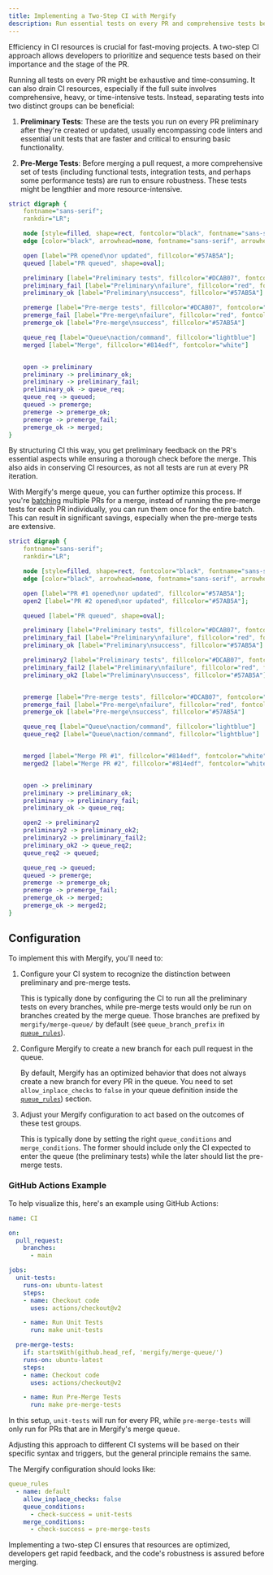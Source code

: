 ```yaml
---
title: Implementing a Two-Step CI with Mergify
description: Run essential tests on every PR and comprehensive tests before merging, optimizing CI time and resources.
---
```


Efficiency in CI resources is crucial for fast-moving projects. A two-step CI
approach allows developers to prioritize and sequence tests based on their
importance and the stage of the PR.

Running all tests on every PR might be exhaustive and time-consuming. It can
also drain CI resources, especially if the full suite involves comprehensive,
heavy, or time-intensive tests. Instead, separating tests into two distinct
groups can be beneficial:

1. **Preliminary Tests**: These are the tests you run on every PR preliminary
   after they're created or updated, usually encompassing code linters and
   essential unit tests that are faster and critical to ensuring basic
   functionality.

2. **Pre-Merge Tests**: Before merging a pull request, a more comprehensive set
   of tests (including functional tests, integration tests, and perhaps some
   performance tests) are run to ensure robustness. These tests might be
   lengthier and more resource-intensive.

```dot class="graph"
strict digraph {
    fontname="sans-serif";
    rankdir="LR";

    node [style=filled, shape=rect, fontcolor="black", fontname="sans-serif";];
    edge [color="black", arrowhead=none, fontname="sans-serif", arrowhead=normal];

    open [label="PR opened\nor updated", fillcolor="#57AB5A"];
    queued [label="PR queued", shape=oval];

    preliminary [label="Preliminary tests", fillcolor="#DCAB07", fontcolor="white"]
    preliminary_fail [label="Preliminary\nfailure", fillcolor="red", fontcolor="white"]
    preliminary_ok [label="Preliminary\nsuccess", fillcolor="#57AB5A"]

    premerge [label="Pre-merge tests", fillcolor="#DCAB07", fontcolor="white"]
    premerge_fail [label="Pre-merge\nfailure", fillcolor="red", fontcolor="white"]
    premerge_ok [label="Pre-merge\nsuccess", fillcolor="#57AB5A"]

    queue_req [label="Queue\naction/command", fillcolor="lightblue"]
    merged [label="Merge", fillcolor="#814edf", fontcolor="white"]


    open -> preliminary
    preliminary -> preliminary_ok;
    preliminary -> preliminary_fail;
    preliminary_ok -> queue_req;
    queue_req -> queued;
    queued -> premerge;
    premerge -> premerge_ok;
    premerge -> premerge_fail;
    premerge_ok -> merged;
}
```

By structuring CI this way, you get preliminary feedback on the PR's essential
aspects while ensuring a thorough check before the merge. This also aids in
conserving CI resources, as not all tests are run at every PR iteration.

With Mergify's merge queue, you can further optimize this process. If you're
[batching](/merge-queue/batches) multiple PRs for a merge, instead of running
the pre-merge tests for each PR individually, you can run them once for the
entire batch. This can result in significant savings, especially when the
pre-merge tests are extensive.

```dot class="graph"
strict digraph {
    fontname="sans-serif";
    rankdir="LR";

    node [style=filled, shape=rect, fontcolor="black", fontname="sans-serif";];
    edge [color="black", arrowhead=none, fontname="sans-serif", arrowhead=normal];

    open [label="PR #1 opened\nor updated", fillcolor="#57AB5A"];
    open2 [label="PR #2 opened\nor updated", fillcolor="#57AB5A"];

    queued [label="PR queued", shape=oval];

    preliminary [label="Preliminary tests", fillcolor="#DCAB07", fontcolor="white"]
    preliminary_fail [label="Preliminary\nfailure", fillcolor="red", fontcolor="white"]
    preliminary_ok [label="Preliminary\nsuccess", fillcolor="#57AB5A"]

    preliminary2 [label="Preliminary tests", fillcolor="#DCAB07", fontcolor="white"]
    preliminary_fail2 [label="Preliminary\nfailure", fillcolor="red", fontcolor="white"]
    preliminary_ok2 [label="Preliminary\nsuccess", fillcolor="#57AB5A"]


    premerge [label="Pre-merge tests", fillcolor="#DCAB07", fontcolor="white"]
    premerge_fail [label="Pre-merge\nfailure", fillcolor="red", fontcolor="white"]
    premerge_ok [label="Pre-merge\nsuccess", fillcolor="#57AB5A"]

    queue_req [label="Queue\naction/command", fillcolor="lightblue"]
    queue_req2 [label="Queue\naction/command", fillcolor="lightblue"]


    merged [label="Merge PR #1", fillcolor="#814edf", fontcolor="white"]
    merged2 [label="Merge PR #2", fillcolor="#814edf", fontcolor="white"]


    open -> preliminary
    preliminary -> preliminary_ok;
    preliminary -> preliminary_fail;
    preliminary_ok -> queue_req;

    open2 -> preliminary2
    preliminary2 -> preliminary_ok2;
    preliminary2 -> preliminary_fail2;
    preliminary_ok2 -> queue_req2;
    queue_req2 -> queued;

    queue_req -> queued;
    queued -> premerge;
    premerge -> premerge_ok;
    premerge -> premerge_fail;
    premerge_ok -> merged;
    premerge_ok -> merged2;
}

```

## Configuration

To implement this with Mergify, you'll need to:

1. Configure your CI system to recognize the distinction between preliminary and
   pre-merge tests.

   This is typically done by configuring the CI to run all the preliminary tests
   on every branches, while pre-merge tests would only be run on branches
   created by the merge queue. Those branches are prefixed by
   `mergify/merge-queue/` by default (see `queue_branch_prefix` in
   [`queue_rules`](/configuration/file-format/#queue-rules)).

2. Configure Mergify to create a new branch for each pull request in the queue.

   By default, Mergify has an optimized behavior that does not always create a
   new branch for every PR in the queue. You need to set `allow_inplace_checks`
   to `false` in your queue definition inside the
   [`queue_rules`](/configuration/file-format/#queue-rules)) section.

3. Adjust your Mergify configuration to act based on the outcomes of these test
   groups.

   This is typically done by setting the right `queue_conditions` and
   `merge_conditions`. The former should include only the CI expected to enter
   the queue (the preliminary tests) while the later should list the
   pre-merge tests.

### GitHub Actions Example

To help visualize this, here's an example using GitHub Actions:

```yaml
name: CI

on:
  pull_request:
    branches:
      - main

jobs:
  unit-tests:
    runs-on: ubuntu-latest
    steps:
    - name: Checkout code
      uses: actions/checkout@v2

    - name: Run Unit Tests
      run: make unit-tests

  pre-merge-tests:
    if: startsWith(github.head_ref, 'mergify/merge-queue/')
    runs-on: ubuntu-latest
    steps:
    - name: Checkout code
      uses: actions/checkout@v2

    - name: Run Pre-Merge Tests
      run: make pre-merge-tests
```

In this setup, `unit-tests` will run for every PR, while `pre-merge-tests` will
only run for PRs that are in Mergify's merge queue.

Adjusting this approach to different CI systems will be based on their specific
syntax and triggers, but the general principle remains the same.

The Mergify configuration should looks like:

```yaml
queue_rules
  - name: default
    allow_inplace_checks: false
    queue_conditions:
      - check-success = unit-tests
    merge_conditions:
      - check-success = pre-merge-tests
```

Implementing a two-step CI ensures that resources are optimized, developers get
rapid feedback, and the code's robustness is assured before merging.
